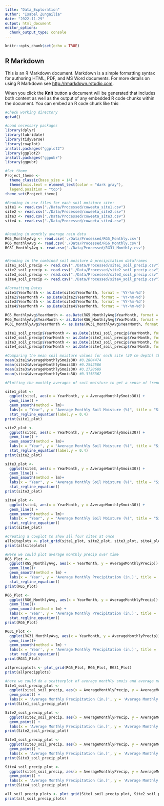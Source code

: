 ```yaml
---
title: "Data_Exploration"
author: "Isabel Zungailia"
date: "2022-11-29"
output: html_document
editor_options: 
  chunk_output_type: console
---
```


```r
knitr::opts_chunk$set(echo = TRUE)
```

## R Markdown

This is an R Markdown document. Markdown is a simple formatting syntax for authoring HTML, PDF, and MS Word documents. For more details on using R Markdown see <http://rmarkdown.rstudio.com>.

When you click the **Knit** button a document will be generated that includes both content as well as the output of any embedded R code chunks within the document. You can embed an R code chunk like this:

```r
#Check working directory
getwd()

#Load necessary packages
library(dplyr)
library(lubridate)
library(tidyverse)
library(cowplot)
install.packages("ggplot2")
library(ggplot2)
install.packages("ggpubr")
library(ggpubr)

#Set theme
Project_theme <-
  theme_classic(base_size = 14) +
  theme(axis.text = element_text(color = "dark gray"), 
  legend.position = "top")
theme_set(Project_theme)
```

```r
#Reading in csv files for each soil moisture site:
site1 <- read.csv("./Data/Processed/coweeta_site1.csv")
site2 <- read.csv("./Data/Processed/coweeta_site2.csv")
site3 <- read.csv("./Data/Processed/coweeta_site3.csv")
site4 <- read.csv("./Data/Processed/coweeta_site4.csv")


#Reading in monthly average rain data
RG5_MonthlyAvg <- read.csv('./Data/Processed/RG5_Monthly.csv')
RG6_MonthlyAvg <- read.csv('./Data/Processed/RG6_Monthly.csv')
RG31_MonthlyAvg <- read.csv('./Data/Processed/RG31_Monthly.csv')


#Reading in the combined soil moisture & precipitation dataframes
site1_soil_precip <- read.csv("./Data/Processed/site1_soil_precip.csv")
site2_soil_precip <- read.csv("./Data/Processed/site2_soil_precip.csv")
site3_soil_precip <- read.csv("./Data/Processed/site3_soil_precip.csv")
site4_soil_precip <- read.csv("./Data/Processed/site4_soil_precip.csv")
```

```r
#Formatting Dates 
site1$YearMonth <- as.Date(site1$YearMonth, format = '%Y-%m-%d')
site2$YearMonth <- as.Date(site2$YearMonth, format = '%Y-%m-%d')
site3$YearMonth <- as.Date(site3$YearMonth, format = '%Y-%m-%d')
site4$YearMonth <- as.Date(site4$YearMonth, format = '%Y-%m-%d')

RG5_MonthlyAvg$YearMonth <- as.Date(RG5_MonthlyAvg$YearMonth, format = '%Y-%m-%d')
RG6_MonthlyAvg$YearMonth <- as.Date(RG6_MonthlyAvg$YearMonth, format = '%Y-%m-%d')
RG31_MonthlyAvg$YearMonth <- as.Date(RG31_MonthlyAvg$YearMonth, format = '%Y-%m-%d')

site1_soil_precip$YearMonth <- as.Date(site1_soil_precip$YearMonth, format = '%Y-%m-%d')
site2_soil_precip$YearMonth <- as.Date(site2_soil_precip$YearMonth, format = '%Y-%m-%d')
site3_soil_precip$YearMonth <- as.Date(site3_soil_precip$YearMonth, format = '%Y-%m-%d')
site4_soil_precip$YearMonth <- as.Date(site4_soil_precip$YearMonth, format = '%Y-%m-%d')

```

```r
#Comparing the mean soil moisture values for each site (30 cm depth) throughout the study period
mean(site1$AverageMonthlySmois30) #0.2804474
mean(site2$AverageMonthlySmois30) #0.2542586
mean(site3$AverageMonthlySmois30) #0.2728689
mean(site4$AverageMonthlySmois30) #0.3156362

```

```r
#Plotting the monthly averages of soil moisture to get a sense of trends over time

site1_plot <- 
  ggplot(site1, aes(x = YearMonth, y = AverageMonthlySmois30)) +
  geom_line() +
  geom_smooth(method = lm)+
  labs(x = "Year", y = "Average Monthly Soil Moisture (%)", title = "Site 1") +
  stat_regline_equation(label.y = 0.4)
print(site1_plot)

site2_plot <- 
  ggplot(site2, aes(x = YearMonth, y = AverageMonthlySmois30)) +
  geom_line() +
  geom_smooth(method = lm)+
  labs(x = "Year", y = "Average Monthly Soil Moisture (%)", title = "Site 2") +
  stat_regline_equation(label.y = 0.4)
print(site2_plot)

site3_plot <- 
  ggplot(site3, aes(x = YearMonth, y = AverageMonthlySmois30)) +
  geom_line() +
  geom_smooth(method = lm)+
  labs(x = "Year", y = "Average Monthly Soil Moisture (%)", title = "Site 3") +
  stat_regline_equation()
print(site3_plot)

site4_plot <- 
  ggplot(site4, aes(x = YearMonth, y = AverageMonthlySmois30)) +
  geom_line() +
  geom_smooth(method = lm)+
  labs(x = "Year", y = "Average Monthly Soil Moisture (%)", title = "Site 4") +
  stat_regline_equation()
print(site4_plot)

#Creating a cowplot to show all four sites at once
allsiteplots <- plot_grid(site1_plot, site2_plot, site3_plot, site4_plot)
print(allsiteplots)

```

```r
#Here we could plot average monthly precip over time
RG5_Plot <-
  ggplot(RG5_MonthlyAvg, aes(x = YearMonth, y = AverageMonthlyPrecip)) +
  geom_line()+
  geom_smooth(method = lm) +
  labs(x = 'Year', y = 'Average Monthly Precipitation (in.)', title = 'Rain Gage 5') +
  stat_regline_equation()
print(RG5_Plot)

RG6_Plot <-
  ggplot(RG6_MonthlyAvg, aes(x = YearMonth, y = AverageMonthlyPrecip)) +
  geom_line()+
  geom_smooth(method = lm) +
  labs(x = 'Year', y = 'Average Monthly Precipitation (in.)', title = 'Rain Gage 6') +
  stat_regline_equation()
print(RG6_Plot)

RG31_Plot <-
  ggplot(RG31_MonthlyAvg, aes(x = YearMonth, y = AverageMonthlyPrecip)) +
  geom_line()+
  geom_smooth(method = lm) +
  labs(x = 'Year', y = 'Average Monthly Precipitation (in.)', title = 'Rain Gage 31') +
  stat_regline_equation()
print(RG31_Plot)

allprecipplots <- plot_grid(RG5_Plot, RG6_Plot, RG31_Plot)
print(allprecipplots)
```

```r
#here we could do a scatterplot of average monthly smois and average monthly precip
Site1_soil_precip_plot <- 
  ggplot(site1_soil_precip, aes(x = AverageMonthlyPrecip, y = AverageMonthlySmois30)) +
  geom_point() +
  labs(x = 'Average Monthly Precipitation (in.)', y = 'Average Monthly Soil Moisture (%)', title = 'Site 1') 
print(Site1_soil_precip_plot)

Site2_soil_precip_plot <- 
  ggplot(site2_soil_precip, aes(x = AverageMonthlyPrecip, y = AverageMonthlySmois30)) +
  geom_point() +
  labs(x = 'Average Monthly Precipitation (in.)', y = 'Average Monthly Soil Moisture (%)', title = 'Site 2') 
print(Site2_soil_precip_plot)

Site3_soil_precip_plot <- 
  ggplot(site3_soil_precip, aes(x = AverageMonthlyPrecip, y = AverageMonthlySmois30)) +
  geom_point() +
  labs(x = 'Average Monthly Precipitation (in.)', y = 'Average Monthly Soil Moisture (%)', title = 'Site 3') 
print(Site3_soil_precip_plot)

Site4_soil_precip_plot <- 
  ggplot(site4_soil_precip, aes(x = AverageMonthlyPrecip, y = AverageMonthlySmois30)) +
  geom_point() +
  labs(x = 'Average Monthly Precipitation (in.)', y = 'Average Monthly Soil Moisture (%)', title = 'Site 4') 
print(Site4_soil_precip_plot)

all_soil_precip_plots <- plot_grid(Site1_soil_precip_plot, Site2_soil_precip_plot, Site3_soil_precip_plot, Site4_soil_precip_plot)
print(all_soil_precip_plots)

```

